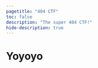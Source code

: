 ```yaml
---
pagetitle: "404 CTF"
toc: false
description: "The super 404 CTF!"
hide-description: true
---
```


# Yoyoyo
